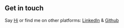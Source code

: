 ## Get in touch

Say [Hi](mailto:luan.d.nguyen@gmail.com) or find me on other platforms: [LinkedIn](https://www.linkedin.com/in/jonny-nguyen/) & [Github](https://github.com/jonnyn)